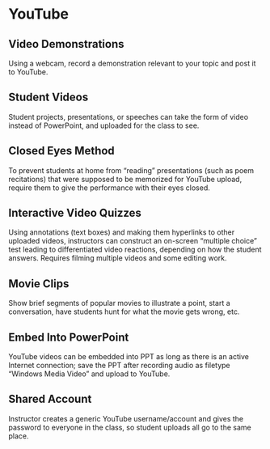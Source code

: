 # YouTube

## Video Demonstrations 

Using a webcam, record a demonstration relevant to your topic and post it to YouTube.

## Student Videos 

Student projects, presentations, or speeches can take the form of video instead of PowerPoint, and uploaded for the class to see.

## Closed Eyes Method

To prevent students at home from “reading” presentations (such as poem recitations) that were supposed to be memorized for YouTube upload, require them to give the performance with their eyes closed.

## Interactive Video Quizzes

Using annotations (text boxes) and making them hyperlinks to other uploaded videos, instructors can construct an on-screen “multiple choice” test leading to differentiated video reactions, depending on how the student answers. Requires filming multiple videos and some editing work.

## Movie Clips

Show brief segments of popular movies to illustrate a point, start a conversation, have students hunt for what the movie gets wrong, etc.

## Embed Into PowerPoint 

YouTube videos can be embedded into PPT as long as there is an active Internet connection; save the PPT after recording audio as filetype “Windows Media Video” and upload to YouTube.

## Shared Account

Instructor creates a generic YouTube username/account and gives the password to everyone in the class, so student uploads all go to the same place.